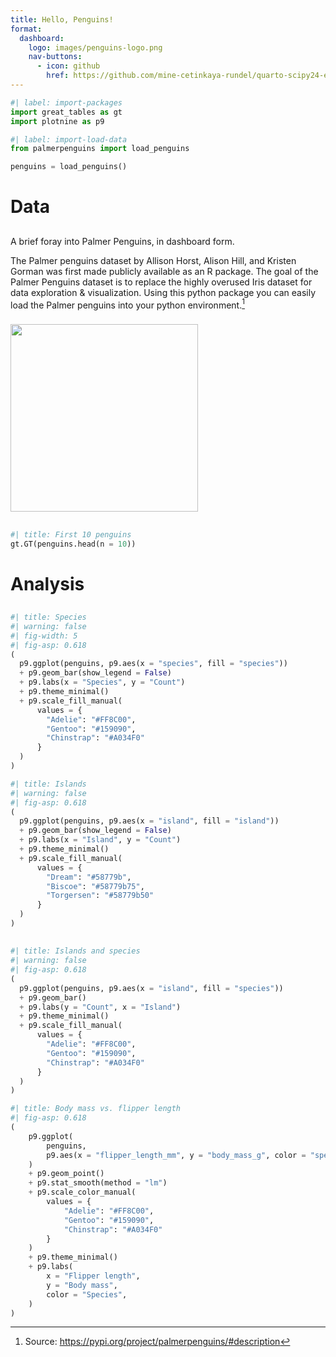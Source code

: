 ```yaml
---
title: Hello, Penguins!
format: 
  dashboard:
    logo: images/penguins-logo.png
    nav-buttons:
      - icon: github
        href: https://github.com/mine-cetinkaya-rundel/quarto-scipy24-exercises
---
```


```python
#| label: import-packages
import great_tables as gt
import plotnine as p9
```

```python
#| label: import-load-data
from palmerpenguins import load_penguins

penguins = load_penguins()
```

# Data

##  {height="30%"}

###  {width="50%"}

A brief foray into Palmer Penguins, in dashboard form.

The Palmer penguins dataset by Allison Horst, Alison Hill, and Kristen Gorman was first made publicly available as an R package. The goal of the Palmer Penguins dataset is to replace the highly overused Iris dataset for data exploration & visualization. Using this python package you can easily load the Palmer penguins into your python environment.[^1]

[^1]: Source: <https://pypi.org/project/palmerpenguins/#description>

###  {width="40%"}

![](images/penguins.png){fig-alt="Illustration of three species of penguins: Gentoo, Chinstrap, and Adelie." width="300"}

##  {height="70%"}

```python
#| title: First 10 penguins
gt.GT(penguins.head(n = 10))
```

# Analysis

## 

```python
#| title: Species
#| warning: false
#| fig-width: 5
#| fig-asp: 0.618
(
  p9.ggplot(penguins, p9.aes(x = "species", fill = "species")) 
  + p9.geom_bar(show_legend = False)
  + p9.labs(x = "Species", y = "Count") 
  + p9.theme_minimal()
  + p9.scale_fill_manual(
      values = {
        "Adelie": "#FF8C00", 
        "Gentoo": "#159090", 
        "Chinstrap": "#A034F0"
      }
  )
)
```

```python
#| title: Islands
#| warning: false
#| fig-asp: 0.618
(
  p9.ggplot(penguins, p9.aes(x = "island", fill = "island")) 
  + p9.geom_bar(show_legend = False)
  + p9.labs(x = "Island", y = "Count") 
  + p9.theme_minimal()
  + p9.scale_fill_manual(
      values = {
        "Dream": "#58779b", 
        "Biscoe": "#58779b75", 
        "Torgersen": "#58779b50"
      }
  )
)
```

##

```python
#| title: Islands and species
#| warning: false
#| fig-asp: 0.618
(
  p9.ggplot(penguins, p9.aes(x = "island", fill = "species")) 
  + p9.geom_bar()
  + p9.labs(y = "Count", x = "Island") 
  + p9.theme_minimal()
  + p9.scale_fill_manual(
      values = {
        "Adelie": "#FF8C00", 
        "Gentoo": "#159090", 
        "Chinstrap": "#A034F0"
      }
  )
)
```

```python
#| title: Body mass vs. flipper length
#| fig-asp: 0.618
(
    p9.ggplot(
        penguins, 
        p9.aes(x = "flipper_length_mm", y = "body_mass_g", color = "species")
    )
    + p9.geom_point()
    + p9.stat_smooth(method = "lm")
    + p9.scale_color_manual(
        values = {
            "Adelie": "#FF8C00", 
            "Gentoo": "#159090", 
            "Chinstrap": "#A034F0"
        }
    ) 
    + p9.theme_minimal()
    + p9.labs(
        x = "Flipper length", 
        y = "Body mass", 
        color = "Species", 
    )
)
```